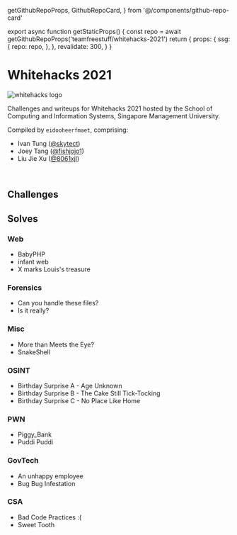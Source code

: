   getGithubRepoProps,
  GithubRepoCard,
} from '@/components/github-repo-card'

export async function getStaticProps() {
  const repo = await getGithubRepoProps('teamfreestuff/whitehacks-2021')
  return {
    props: {
      ssg: {
        repo: repo,
      },
    },
    revalidate: 300,
  }
}

# Whitehacks 2021

![whitehacks logo](/images/whitehacks-2021/whitehacks-logo.png)

Challenges and writeups for Whitehacks 2021 hosted by the School of Computing
and Information Systems, Singapore Management University.

Compiled by `eidooheerfmaet`, comprising:

- Ivan Tung ([@skytect](https://github.com/skytect))
- Joey Tang ([@fishjojo1](https://github.com/fishjojo1))
- Liu Jie Xu ([@8061xjl](https://github.com/8061xjl))

<br />

## Challenges

<GithubRepoCard data={useSSG()?.repo}></GithubRepoCard>

## Solves

### Web

- BabyPHP
- <Link href="/hacking/writeups/web/infant-web">infant web</Link>
- X marks Louis's treasure

### Forensics

- <Link href="/hacking/writeups/forensics/can-you-handle-these-files">
    Can you handle these files?
  </Link>
- <Link href="/hacking/writeups/forensics/is-it-really">Is it really?</Link>

### Misc

- <Link href="/hacking/writeups/misc/more-than-meets-the-eye">
    More than Meets the Eye?
  </Link>
- <Link href="/hacking/writeups/misc/snakeshell">SnakeShell</Link>

### OSINT

- <Link href="/hacking/writeups/osint/birthday-surprise">
    Birthday Surprise A - Age Unknown
  </Link>
- <Link href="/hacking/writeups/osint/birthday-surprise">
    Birthday Surprise B - The Cake Still Tick-Tocking
  </Link>
- <Link href="/hacking/writeups/osint/birthday-surprise">
    Birthday Surprise C - No Place Like Home
  </Link>

### PWN

- <Link href="/hacking/writeups/pwn/piggy-bank">Piggy_Bank</Link>
- Puddi Puddi

### GovTech

- <Link href="/hacking/writeups/cloud/an-unhappy-employee">
    An unhappy employee
  </Link>
- <Link href="/hacking/writeups/forensics/bug-bug-infestation">
    Bug Bug Infestation
  </Link>

### CSA

- <Link href="/hacking/writeups/osint/bad-code-practices">
    Bad Code Practices :​(
  </Link>
- <Link href="/hacking/writeups/osint/sweet-tooth">Sweet Tooth</Link>
